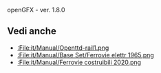openGFX - ver. 1.8.0

==Vedi anche==
* [[:File:it/Manual/Openttd-rail1.png]]
* [[:File:it/Manual/Base Set/Ferrovie elettr 1965.png]]
* [[:File:it/Manual/Ferrovie costruibili 2020.png]]